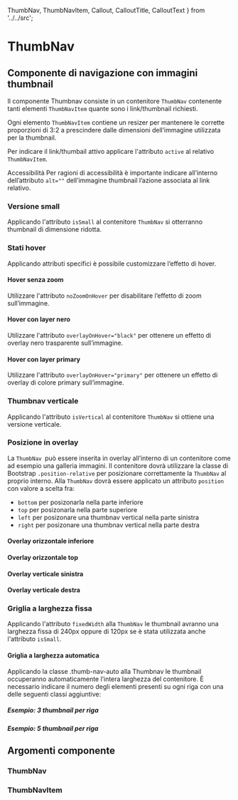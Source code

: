   ThumbNav,
  ThumbNavItem,
  Callout,
  CalloutTitle,
  CalloutText
} from '../../src';

<Meta title='Documentazione/Menu di navigazione/Thumbnav' of={ThumbNav} />

# ThumbNav

## Componente di navigazione con immagini thumbnail

Il componente Thumbnav consiste in un contenitore `ThumbNav` contenente tanti elementi `ThumbNavItem` quante sono i link/thumbnail richiesti.

Ogni elemento `ThumbNavItem` contiene un resizer per mantenere le corrette proporzioni di 3:2 a prescindere dalle dimensioni dell’immagine utilizzata per la thumbnail.

Per indicare il link/thumbail attivo applicare l'attributo `active` al relativo `ThumbNavItem`.

<div className='docs'>
  <Callout color='success'>
    <CalloutTitle>
      <span className='text'>Accessibilità</span>
    </CalloutTitle>
    <CalloutText>
      Per ragioni di accessibilità è importante indicare all’interno
      dell’attributo <Code>alt=""</Code> dell’immagine thumbnail l’azione
      associata al link relativo.
    </CalloutText>
  </Callout>
</div>

<Canvas>
  <Story id='componenti-thumbnav--esempio' />
</Canvas>

### Versione small

Applicando l'attributo `isSmall` al contenitore `ThumbNav` si otterranno thumbnail di dimensione ridotta.

<Canvas>
  <Story id='componenti-thumbnav--esempio-small' />
</Canvas>

### Stati hover

Applicando attributi specifici è possibile customizzare l’effetto di hover.

#### Hover senza zoom

Utilizzare l'attributo `noZoomOnHover` per disabilitare l’effetto di zoom sull’immagine.

<Canvas>
  <Story id='componenti-thumbnav--esempio-no-zoom' />
</Canvas>

#### Hover con layer nero

Utilizzare l'attributo `overlayOnHover="black"` per ottenere un effetto di overlay nero trasparente sull’immagine.

<Canvas>
  <Story id='componenti-thumbnav--esempio-black-layer' />
</Canvas>

#### Hover con layer primary

Utilizzare l'attributo `overlayOnHover="primary"` per ottenere un effetto di overlay di colore primary sull’immagine.

<Canvas>
  <Story id='componenti-thumbnav--esempio-primary-layer' />
</Canvas>

### Thumbnav verticale

Applicando l'attributo `isVertical` al contenitore `ThumbNav` si ottiene una versione verticale.

<Canvas>
  <Story id='componenti-thumbnav--esempio-verticale' />
</Canvas>

### Posizione in overlay

La `ThumbNav `può essere inserita in overlay all’interno di un contenitore come ad esempio una galleria immagini. Il contenitore dovrà utilizzare la classe di Bootstrap `.position-relative` per posizionare correttamente la `ThumbNav` al proprio interno. Alla `ThumbNav` dovrà essere applicato un attributo `position` con valore a scelta fra:

- `bottom` per posizonarla nella parte inferiore
- `top` per posizonarla nella parte superiore
- `left` per posizonare una thumbnav vertical nella parte sinistra
- `right` per posizonare una thumbnav vertical nella parte destra

#### Overlay orizzontale inferiore

<Canvas>
  <Story id='componenti-thumbnav--overlay-bottom' />
</Canvas>

#### Overlay orizzontale top

<Canvas>
  <Story id='componenti-thumbnav--overlay-top' />
</Canvas>

#### Overlay verticale sinistra

<Canvas>
  <Story id='componenti-thumbnav--overlay-left' />
</Canvas>

#### Overlay verticale destra

<Canvas>
  <Story id='componenti-thumbnav--overlay-right' />
</Canvas>

### Griglia a larghezza fissa

Applicando l'attributo `fixedWidth` alla `ThumbNav` le thumbnail avranno una larghezza fissa di 240px oppure di 120px se è stata utilizzata anche l'attributo `isSmall`.

<Canvas>
  <Story id='componenti-thumbnav--esempio-fixed' />
</Canvas>

#### Griglia a larghezza automatica

Applicando la classe .thumb-nav-auto alla Thumbnav le thumbnail occuperanno automaticamente l’intera larghezza del contenitore. È necessario indicare il numero degli elementi presenti su ogni riga con una delle seguenti classi aggiuntive:

##### Esempio: 3 thumbnail per riga

<Canvas>
  <Story id='componenti-thumbnav--esempio-auto-width-three' />
</Canvas>

##### Esempio: 5 thumbnail per riga

<Canvas>
  <Story id='componenti-thumbnav--esempio-auto-width-five' />
</Canvas>

## Argomenti componente

### ThumbNav

<ArgsTable of={ThumbNav} />

### ThumbNavItem

<ArgsTable of={ThumbNavItem} />
